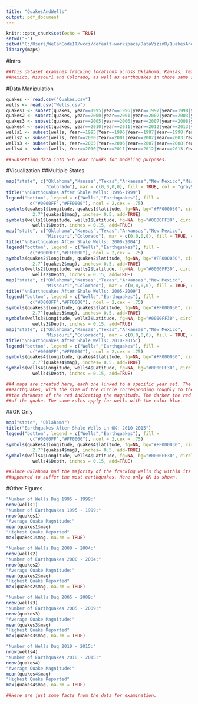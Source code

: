 ```yaml
---
title: "QuakesAndWells"
output: pdf_document
---
```

```r
knitr::opts_chunk$set(echo = TRUE)
setwd("~")
setwd("C:/Users/WeCanCodeIT/wcci/default-workspace/DataVizinR/QuakesAndWells")
library(maps)
```

#Intro
```r
##This dataset examines fracking locations across Oklahoma, Kansas, Texas, Arkansa, New
##Mexico, Missouri and Colorado, as well as earthquakes in those same states. 
```


#Data Manipulation
```r
quakes <- read.csv("Quakes.csv")
wells <- read.csv("Wells.csv")
quakes1 <- subset(quakes, year==1995|year==1996|year==1997|year==1998|year==1999)
quakes2 <- subset(quakes, year==2000|year==2001|year==2002|year==2003|year==2004)
quakes3 <- subset(quakes, year==2005|year==2006|year==2007|year==2008|year==2009)
quakes4 <- subset(quakes, year==2010|year==2011|year==2012|year==2013|year==2014|year==2015)
wells1 <- subset(wells, Year==1995|Year==1996|Year==1997|Year==1998|Year==1999)
wells2 <- subset(wells, Year==2000|Year==2001|Year==2002|Year==2003|Year==2004)
wells3 <- subset(wells, Year==2005|Year==2006|Year==2007|Year==2008|Year==2009)
wells4 <- subset(wells, Year==2010|Year==2011|Year==2012|Year==2013|Year==2014|Year==2015)

##Subsetting data into 5-6 year chunks for modeling purposes.
```

#Visualization
##Multiple States
```r
map("state", c("Oklahoma","Kansas","Texas","Arkansas","New Mexico","Missouri",
               "Colorado"), mar = c(0,0,0,0), fill = TRUE, col = "gray97")
title("\nEarthquakes After Shale Wells: 1995-1999")
legend("bottom", legend = c("Wells","Earthquakes"), fill =
         c("#0000FF","#FF0000"), ncol = 2,cex = .75)
symbols(quakes1$longitude, quakes1$latitude, fg=NA, bg="#FF000030", circles =
          2.7^(quakes1$mag), inches= 0.5, add=TRUE) 
symbols(wells1$Longitude, wells1$Latitude, fg=NA, bg="#0000FF30", circles =
          wells1$Depth, inches = 0.15, add=TRUE)
map("state", c("Oklahoma","Kansas","Texas","Arkansas","New Mexico",
               "Missouri","Colorado"), mar = c(0,0,0,0), fill = TRUE, col = "gray97")
title("\nEarthquakes After Shale Wells: 2000-2004")
legend("bottom", legend = c("Wells","Earthquakes"), fill =
         c("#0000FF","#FF0000"), ncol = 2,cex = .75)
symbols(quakes2$longitude, quakes2$latitude, fg=NA, bg="#FF000030", circles =
          2.7^(quakes2$mag), inches= 0.5, add=TRUE) 
symbols(wells2$Longitude, wells2$Latitude, fg=NA, bg="#0000FF30", circles =
          wells2$Depth, inches = 0.15, add=TRUE)
map("state", c("Oklahoma","Kansas","Texas","Arkansas","New Mexico",
               "Missouri","Colorado"), mar = c(0,0,0,0), fill = TRUE, col = "gray97")
title("\nEarthquakes After Shale Wells: 2005-2009")
legend("bottom", legend = c("Wells","Earthquakes"), fill =
         c("#0000FF","#FF0000"), ncol = 2,cex = .75)
symbols(quakes3$longitude, quakes3$latitude, fg=NA, bg="#FF000030", circles =
          2.7^(quakes3$mag), inches= 0.5, add=TRUE) 
symbols(wells3$Longitude, wells3$Latitude, fg=NA, bg="#0000FF30", circles =
          wells3$Depth, inches = 0.15, add=TRUE)
map("state", c("Oklahoma","Kansas","Texas","Arkansas","New Mexico",
               "Missouri","Colorado"), mar = c(0,0,0,0), fill = TRUE, col = "gray97")
title("\nEarthquakes After Shale Wells: 2010-2015")
legend("bottom", legend = c("Wells","Earthquakes"), fill =
         c("#0000FF","#FF0000"), ncol = 2,cex = .75)
symbols(quakes4$longitude, quakes4$latitude, fg=NA, bg="#FF000030", circles =
          2.7^(quakes4$mag), inches= 0.5, add=TRUE) 
symbols(wells4$Longitude, wells4$Latitude, fg=NA, bg="#0000FF30", circles =
          wells4$Depth, inches = 0.15, add=TRUE)

##4 maps are created here, each one linked to a specific year set. The red circles indicate 
##earthquakes, with the size of the circle corresponding roughly to the area of the quake and 
##the darkness of the red indicating the magnitude. The darker the red the higher the magnitude
##of the quake. The same rules apply for wells with the color blue. 
```

##OK Only
```r
map("state", "Oklahoma")
title("Earthquakes After Shale Wells in OK: 2010-2015")
legend("bottom", legend = c("Wells","Earthquakes"), fill =
         c("#0000FF","#FF0000"), ncol = 2,cex = .75)
symbols(quakes4$longitude, quakes4$latitude, fg=NA, bg="#FF000030", circles =
          2.7^(quakes4$mag), inches= 0.5, add=TRUE) 
symbols(wells4$Longitude, wells4$Latitude, fg=NA, bg="#0000FF30", circles =
          wells4$Depth, inches = 0.15, add=TRUE)

##Since Oklahoma had the majority of the fracking wells dug within its borders, it also 
##appeared to suffer the most earthquakes. Here only OK is shown.
```

#Other Figures
```r
"Number of Wells Dug 1995 - 1999:"
nrow(wells1)
"Number of Earthquakes 1995 - 1999:"
nrow(quakes1)
"Average Quake Magnitude:"
mean(quakes1$mag)
"Highest Quake Reported"
max(quakes1$mag, na.rm = TRUE)

"Number of Wells Dug 2000 - 2004:"
nrow(wells2)
"Number of Earthquakes 2000 - 2004:"
nrow(quakes2)
"Average Quake Magnitude:"
mean(quakes2$mag)
"Highest Quake Reported"
max(quakes2$mag, na.rm = TRUE)

"Number of Wells Dug 2005 - 2009:"
nrow(wells3)
"Number of Earthquakes 2005 - 2009:"
nrow(quakes3)
"Average Quake Magnitude:"
mean(quakes3$mag)
"Highest Quake Reported"
max(quakes3$mag, na.rm = TRUE)

"Number of Wells Dug 2010 - 2015:"
nrow(wells4)
"Number of Earthquakes 2010 - 2015:"
nrow(quakes4)
"Average Quake Magnitude:"
mean(quakes4$mag)
"Highest Quake Reported"
max(quakes4$mag, na.rm = TRUE)

##Here are just some facts from the data for examination.
```

